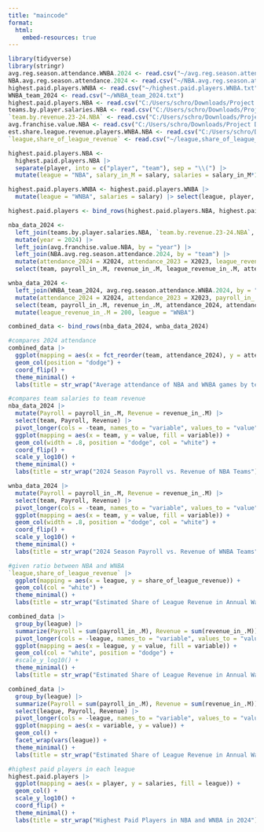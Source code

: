 ---
title: "maincode"
format:
  html:
    embed-resources: true
---
```{r}
library(tidyverse)
library(stringr)
avg.reg.season.attendance.WNBA.2024 <- read.csv("~/avg.reg.season.attendance.WNBA.2024.txt")
NBA.avg.reg.season.attendance.2024 <- read.csv("~/NBA.avg.reg.season.attendance.2024.txt")
highest.paid.players.WNBA <- read.csv("~/highest.paid.players.WNBA.txt")
WNBA_team_2024 <- read.csv("~/WNBA_team_2024.txt")
highest.paid.players.NBA <- read.csv("C:/Users/schro/Downloads/Project Data - Highest-paid NBA players in 2024_25.csv")
teams.by.player.salaries.NBA <- read.csv("C:/Users/schro/Downloads/Project Data - NBA teams ranked by player salaries in 2023_2024.csv")
`team.by.revenue.23-24.NBA` <- read.csv("C:/Users/schro/Downloads/Project Data - NBA teams ranked by revenue in 2023_24.csv")
avg.franchise.value.NBA <- read.csv("C:/Users/schro/Downloads/Project Data - Average franchise value of NBA teams from 2001 to .csv")
est.share.league.revenue.players.WNBA.NBA <- read.csv("C:/Users/schro/Downloads/Project Data - Estimated share of league revenue received by play.csv")
`league,share_of_league_revenue` <- read.csv("~/league,share_of_league_revenue.txt")
```

```{r}
highest.paid.players.NBA <-
  highest.paid.players.NBA |>
  separate(player, into = c("player", "team"), sep = "\\(") |>
  mutate(league = "NBA", salary_in_M = salary, salaries = salary_in_M*1000000) |> select(league, player, salaries, team)

highest.paid.players.WNBA <- highest.paid.players.WNBA |>
  mutate(league = "WNBA", salaries = salary) |> select(league, player, salaries, team)

highest.paid.players <- bind_rows(highest.paid.players.NBA, highest.paid.players.WNBA)

nba_data_2024 <- 
  left_join(teams.by.player.salaries.NBA, `team.by.revenue.23-24.NBA`, by = "team") |>
  mutate(year = 2024) |>
  left_join(avg.franchise.value.NBA, by = "year") |>
  left_join(NBA.avg.reg.season.attendance.2024, by = "team") |>
  mutate(attendance_2024 = X2024, attendance_2023 = X2023, league_revenue_in_.M = franchise_value_in_.M) |>
  select(team, payroll_in_.M, revenue_in_.M, league_revenue_in_.M, attendance_2024, attendance_2023) |> mutate(league = "NBA")

wnba_data_2024 <-
  left_join(WNBA_team_2024, avg.reg.season.attendance.WNBA.2024, by = "team") |> 
  mutate(attendance_2024 = X2024, attendance_2023 = X2023, payroll_in_.M = total_salaries_in_.M, revenue_in_.M = est_revenue_in_.M) |>
  select(team, payroll_in_.M, revenue_in_.M, attendance_2024, attendance_2023) |>
  mutate(league_revenue_in_.M = 200, league = "WNBA")

combined_data <- bind_rows(nba_data_2024, wnba_data_2024)
```

```{r}
#compares 2024 attendance
combined_data |>
  ggplot(mapping = aes(x = fct_reorder(team, attendance_2024), y = attendance_2024, fill = league)) +
  geom_col(position = "dodge") +
  coord_flip() +
  theme_minimal() +
  labs(title = str_wrap("Average attendance of NBA and WNBA games by team during the 2024 season"), x = "Team", y = "Average Attendance", fill = "League")

#compares team salaries to team revenue
nba_data_2024 |>
  mutate(Payroll = payroll_in_.M, Revenue = revenue_in_.M) |>
  select(team, Payroll, Revenue) |>
  pivot_longer(cols = -team, names_to = "variable", values_to = "value" ) |>
  ggplot(mapping = aes(x = team, y = value, fill = variable)) +
  geom_col(width = .8, position = "dodge", col = "white") +
  coord_flip() +
  scale_y_log10() +
  theme_minimal() +
  labs(title = str_wrap("2024 Season Payroll vs. Revenue of NBA Teams"), x = "Team", y = "Millions of Dollars", fill = " ")

wnba_data_2024 |>
  mutate(Payroll = payroll_in_.M, Revenue = revenue_in_.M) |>
  select(team, Payroll, Revenue) |>
  pivot_longer(cols = -team, names_to = "variable", values_to = "value" ) |>
  ggplot(mapping = aes(x = team, y = value, fill = variable)) +
  geom_col(width = .8, position = "dodge", col = "white") +
  coord_flip() +
  scale_y_log10() +
  theme_minimal() +
  labs(title = str_wrap("2024 Season Payroll vs. Revenue of WNBA Teams"), x = "Team", y = "Millions of Dollars", fill = " ", line = "League Revenue")

#given ratio between NBA and WNBA
`league,share_of_league_revenue` |>
  ggplot(mapping = aes(x = league, y = share_of_league_revenue)) +
  geom_col(col = "white") +
  theme_minimal() +
  labs(title = str_wrap("Estimated Share of League Revenue in Annual Wages of Players in the NBA and WNBA in 2024"), x = "League", y = "Percent of Revenue")

combined_data |>
  group_by(league) |>
  summarize(Payroll = sum(payroll_in_.M), Revenue = sum(revenue_in_.M)) |>
  pivot_longer(cols = -league, names_to = "variable", values_to = "value" ) |>
  ggplot(mapping = aes(x = league, y = value, fill = variable)) +
  geom_col(col = "white", position = "dodge") +
  #scale_y_log10() +
  theme_minimal() +
  labs(title = str_wrap("Estimated Share of League Revenue in Annual Wages of Players in the NBA and WNBA in 2024"), x = "League", y = "Log Scale in $M", fill = " ")

combined_data |>
  group_by(league) |>
  summarize(Payroll = sum(payroll_in_.M), Revenue = sum(revenue_in_.M)) |>
  select(league, Payroll, Revenue) |>
  pivot_longer(cols = -league, names_to = "variable", values_to = "value" ) |>
  ggplot(mapping = aes(x = variable, y = value)) +
  geom_col() +
  facet_wrap(vars(league)) +
  theme_minimal() +
  labs(title = str_wrap("Estimated Share of League Revenue in Annual Wages of Players in NBA and WNBA in 2024"), x = "Type", y = "Millions of Dollars")

#highest paid players in each league
highest.paid.players |>
  ggplot(mapping = aes(x = player, y = salaries, fill = league)) +
  geom_col() +
  scale_y_log10() +
  coord_flip() +
  theme_minimal() +
  labs(title = str_wrap("Highest Paid Players in NBA and WNBA in 2024"), x = "Player", y = "Salary", fill = "League")

```

